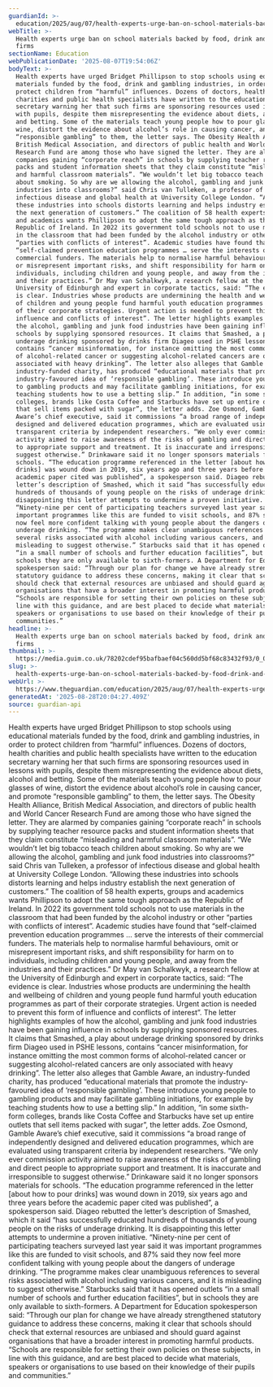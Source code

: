 ```yaml
---
guardianId: >-
  education/2025/aug/07/health-experts-urge-ban-on-school-materials-backed-by-food-drink-and-gambling-firms
webTitle: >-
  Health experts urge ban on school materials backed by food, drink and gambling
  firms
sectionName: Education
webPublicationDate: '2025-08-07T19:54:06Z'
bodyText: >-
  Health experts have urged Bridget Phillipson to stop schools using educational
  materials funded by the food, drink and gambling industries, in order to
  protect children from “harmful” influences. Dozens of doctors, health
  charities and public health specialists have written to the education
  secretary warning her that such firms are sponsoring resources used in lessons
  with pupils, despite them misrepresenting the evidence about diets, alcohol
  and betting. Some of the materials teach young people how to pour glasses of
  wine, distort the evidence about alcohol’s role in causing cancer, and promote
  “responsible gambling” to them, the letter says. The Obesity Health Alliance,
  British Medical Association, and directors of public health and World Cancer
  Research Fund are among those who have signed the letter. They are alarmed by
  companies gaining “corporate reach” in schools by supplying teacher resource
  packs and student information sheets that they claim constitute “misleading
  and harmful classroom materials”. “We wouldn’t let big tobacco teach children
  about smoking. So why are we allowing the alcohol, gambling and junk food
  industries into classrooms?” said Chris van Tulleken, a professor of
  infectious disease and global health at University College London. “Allowing
  these industries into schools distorts learning and helps industry establish
  the next generation of customers.” The coalition of 58 health experts, groups
  and academics wants Phillipson to adopt the same tough approach as the
  Republic of Ireland. In 2022 its government told schools not to use materials
  in the classroom that had been funded by the alcohol industry or other
  “parties with conflicts of interest”. Academic studies have found that
  “self-claimed prevention education programmes … serve the interests of their
  commercial funders. The materials help to normalise harmful behaviours, omit
  or misrepresent important risks, and shift responsibility for harm on to
  individuals, including children and young people, and away from the industries
  and their practices.” Dr May van Schalkwyk, a research fellow at the
  University of Edinburgh and expert in corporate tactics, said: “The evidence
  is clear. Industries whose products are undermining the health and wellbeing
  of children and young people fund harmful youth education programmes as part
  of their corporate strategies. Urgent action is needed to prevent this form of
  influence and conflicts of interest”. The letter highlights examples of how
  the alcohol, gambling and junk food industries have been gaining influence in
  schools by supplying sponsored resources. It claims that Smashed, a play about
  underage drinking sponsored by drinks firm Diageo used in PSHE lessons,
  contains “cancer misinformation, for instance omitting the most common forms
  of alcohol-related cancer or suggesting alcohol-related cancers are only
  associated with heavy drinking”. The letter also alleges that Gamble Aware, an
  industry-funded charity, has produced “educational materials that promote the
  industry-favoured idea of ‘responsible gambling’. These introduce young people
  to gambling products and may facilitate gambling initiations, for example by
  teaching students how to use a betting slip.” In addition, “in some sixth-form
  colleges, brands like Costa Coffee and Starbucks have set up entire outlets
  that sell items packed with sugar”, the letter adds. Zoe Osmond, Gamble
  Aware’s chief executive, said it commissions “a broad range of independently
  designed and delivered education programmes, which are evaluated using
  transparent criteria by independent researchers. “We only ever commission
  activity aimed to raise awareness of the risks of gambling and direct people
  to appropriate support and treatment. It is inaccurate and irresponsible to
  suggest otherwise.” Drinkaware said it no longer sponsors materials for
  schools. “The education programme referenced in the letter [about how to pour
  drinks] was wound down in 2019, six years ago and three years before the
  academic paper cited was published”, a spokesperson said. Diageo rebutted the
  letter’s description of Smashed, which it said “has successfully educated
  hundreds of thousands of young people on the risks of underage drinking. It is
  disappointing this letter attempts to undermine a proven initiative.
  “Ninety-nine per cent of participating teachers surveyed last year said it was
  important programmes like this are funded to visit schools, and 87% said they
  now feel more confident talking with young people about the dangers of
  underage drinking. “The programme makes clear unambiguous references to
  several risks associated with alcohol including various cancers, and it is
  misleading to suggest otherwise.” Starbucks said that it has opened outlets
  “in a small number of schools and further education facilities”, but in
  schools they are only available to sixth-formers. A Department for Education
  spokesperson said: “Through our plan for change we have already strengthened
  statutory guidance to address these concerns, making it clear that schools
  should check that external resources are unbiased and should guard against
  organisations that have a broader interest in promoting harmful products.
  “Schools are responsible for setting their own policies on these subjects, in
  line with this guidance, and are best placed to decide what materials,
  speakers or organisations to use based on their knowledge of their pupils and
  communities.”
headline: >-
  Health experts urge ban on school materials backed by food, drink and gambling
  firms
thumbnail: >-
  https://media.guim.co.uk/78202cdef95bafbaef04c560dd5bf68c83432f93/0_0_3540_2832/500.jpg
slug: >-
  health-experts-urge-ban-on-school-materials-backed-by-food-drink-and-gambling-firms
webUrl: >-
  https://www.theguardian.com/education/2025/aug/07/health-experts-urge-ban-on-school-materials-backed-by-food-drink-and-gambling-firms
generatedAt: '2025-08-28T20:04:27.409Z'
source: guardian-api
---
```

Health experts have urged Bridget Phillipson to stop schools using educational materials funded by the food, drink and gambling industries, in order to protect children from “harmful” influences. Dozens of doctors, health charities and public health specialists have written to the education secretary warning her that such firms are sponsoring resources used in lessons with pupils, despite them misrepresenting the evidence about diets, alcohol and betting. Some of the materials teach young people how to pour glasses of wine, distort the evidence about alcohol’s role in causing cancer, and promote “responsible gambling” to them, the letter says. The Obesity Health Alliance, British Medical Association, and directors of public health and World Cancer Research Fund are among those who have signed the letter. They are alarmed by companies gaining “corporate reach” in schools by supplying teacher resource packs and student information sheets that they claim constitute “misleading and harmful classroom materials”. “We wouldn’t let big tobacco teach children about smoking. So why are we allowing the alcohol, gambling and junk food industries into classrooms?” said Chris van Tulleken, a professor of infectious disease and global health at University College London. “Allowing these industries into schools distorts learning and helps industry establish the next generation of customers.” The coalition of 58 health experts, groups and academics wants Phillipson to adopt the same tough approach as the Republic of Ireland. In 2022 its government told schools not to use materials in the classroom that had been funded by the alcohol industry or other “parties with conflicts of interest”. Academic studies have found that “self-claimed prevention education programmes … serve the interests of their commercial funders. The materials help to normalise harmful behaviours, omit or misrepresent important risks, and shift responsibility for harm on to individuals, including children and young people, and away from the industries and their practices.” Dr May van Schalkwyk, a research fellow at the University of Edinburgh and expert in corporate tactics, said: “The evidence is clear. Industries whose products are undermining the health and wellbeing of children and young people fund harmful youth education programmes as part of their corporate strategies. Urgent action is needed to prevent this form of influence and conflicts of interest”. The letter highlights examples of how the alcohol, gambling and junk food industries have been gaining influence in schools by supplying sponsored resources. It claims that Smashed, a play about underage drinking sponsored by drinks firm Diageo used in PSHE lessons, contains “cancer misinformation, for instance omitting the most common forms of alcohol-related cancer or suggesting alcohol-related cancers are only associated with heavy drinking”. The letter also alleges that Gamble Aware, an industry-funded charity, has produced “educational materials that promote the industry-favoured idea of ‘responsible gambling’. These introduce young people to gambling products and may facilitate gambling initiations, for example by teaching students how to use a betting slip.” In addition, “in some sixth-form colleges, brands like Costa Coffee and Starbucks have set up entire outlets that sell items packed with sugar”, the letter adds. Zoe Osmond, Gamble Aware’s chief executive, said it commissions “a broad range of independently designed and delivered education programmes, which are evaluated using transparent criteria by independent researchers. “We only ever commission activity aimed to raise awareness of the risks of gambling and direct people to appropriate support and treatment. It is inaccurate and irresponsible to suggest otherwise.” Drinkaware said it no longer sponsors materials for schools. “The education programme referenced in the letter [about how to pour drinks] was wound down in 2019, six years ago and three years before the academic paper cited was published”, a spokesperson said. Diageo rebutted the letter’s description of Smashed, which it said “has successfully educated hundreds of thousands of young people on the risks of underage drinking. It is disappointing this letter attempts to undermine a proven initiative. “Ninety-nine per cent of participating teachers surveyed last year said it was important programmes like this are funded to visit schools, and 87% said they now feel more confident talking with young people about the dangers of underage drinking. “The programme makes clear unambiguous references to several risks associated with alcohol including various cancers, and it is misleading to suggest otherwise.” Starbucks said that it has opened outlets “in a small number of schools and further education facilities”, but in schools they are only available to sixth-formers. A Department for Education spokesperson said: “Through our plan for change we have already strengthened statutory guidance to address these concerns, making it clear that schools should check that external resources are unbiased and should guard against organisations that have a broader interest in promoting harmful products. “Schools are responsible for setting their own policies on these subjects, in line with this guidance, and are best placed to decide what materials, speakers or organisations to use based on their knowledge of their pupils and communities.”
